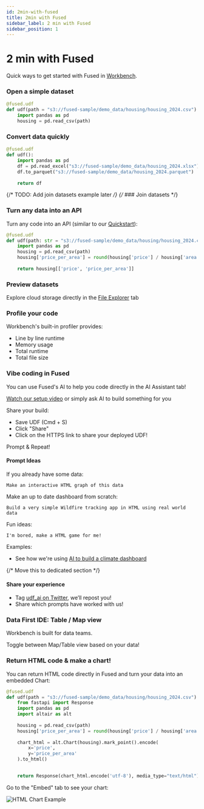 ```yaml
---
id: 2min-with-fused
title: 2min with Fused
sidebar_label: 2 min with Fused
sidebar_position: 1
---
```


# 2 min with Fused

Quick ways to get started with Fused in [Workbench](https://www.fused.io/workbench).

### Open a simple dataset

```python
@fused.udf
def udf(path = "s3://fused-sample/demo_data/housing/housing_2024.csv"):
    import pandas as pd
    housing = pd.read_csv(path)
```

### Convert data quickly

```python
@fused.udf
def udf():
    import pandas as pd
    df = pd.read_excel("s3://fused-sample/demo_data/housing_2024.xlsx")
    df.to_parquet("s3://fused-sample/demo_data/housing_2024.parquet")
    
    return df
```

{/* TODO: Add join datasets example later */}
{/* ### Join datasets */}

### Turn any data into an API

Turn any code into an API (similar to our [Quickstart](/quickstart)):

```python
@fused.udf
def udf(path: str = "s3://fused-sample/demo_data/housing/housing_2024.csv"):
    import pandas as pd
    housing = pd.read_csv(path)
    housing['price_per_area'] = round(housing['price'] / housing['area'], 2)
    
    return housing[['price', 'price_per_area']]
```

### Preview datasets

Explore cloud storage directly in the [File Explorer](https://www.fused.io/workbench/files) tab


<LazyReactPlayer 
  className="video__player"
  playing={false}
  muted={true}
  controls
  height="100%"
  width="100%"
  url="https://fused-magic.s3.us-west-2.amazonaws.com/workbench-walkthrough-videos/docs_rewrite/tutorials/File_explorer_from_file.mp4"
/>

### Profile your code

Workbench's built-in profiler provides:
- Line by line runtime
- Memory usage
- Total runtime
- Total file size

<LazyReactPlayer 
  className="video__player"
  playing={false}
  muted={true}
  controls
  height="100%"
  width="100%"
  url="https://fused-magic.s3.us-west-2.amazonaws.com/workbench-walkthrough-videos/docs_rewrite/tutorials/profiling_lines_and_memory.mp4"
/>

### Vibe coding in Fused

You can use Fused's AI to help you code directly in the AI Assistant tab!

[Watch our setup video](https://www.youtube.com/embed/vFA5KQVIqxM) or simply ask AI to build something for you

Share your build:
- Save UDF (Cmd + S)
- Click "Share"
- Click on the HTTPS link to share your deployed UDF!

Prompt & Repeat!

#### Prompt Ideas

If you already have some data:

```
Make an interactive HTML graph of this data
```

Make an up to date dashboard from scratch:

```
Build a very simple Wildfire tracking app in HTML using real world data
```

Fun ideas:

```
I'm bored, make a HTML game for me!
```

Examples:
- See how we're using [AI to build a climate dashboard](/use-cases/Climate%20Dashboard/#interactive-graph-with-ai)

{/* Move this to dedicated section */}

#### Share your experience

- Tag [udf_ai on Twitter](https://x.com/udf_ai), we’ll repost you!
- Share which prompts have worked with us!



### Data First IDE: Table / Map view

Workbench is built for data teams. 

Toggle between Map/Table view based on your data!

<LazyReactPlayer 
  className="video__player"
  playing={false}
  muted={true}
  controls
  height="100%"
  width="100%"
  url="https://fused-magic.s3.us-west-2.amazonaws.com/workbench-walkthrough-videos/docs_rewrite/tutorials/Map_Table_alternating.mp4"
/>

### Return HTML code & make a chart!

You can return HTML code directly in Fused and turn your data into an embedded Chart:

```python
@fused.udf
def udf(path = "s3://fused-sample/demo_data/housing/housing_2024.csv"):
    from fastapi import Response
    import pandas as pd
    import altair as alt
    
    housing = pd.read_csv(path)
    housing['price_per_area'] = round(housing['price'] / housing['area'], 2)
    
    chart_html = alt.Chart(housing).mark_point().encode(
        x='price',
        y='price_per_area'
    ).to_html()

    
    return Response(chart_html.encode('utf-8'), media_type="text/html")
```

Go to the "Embed" tab to see your chart:

![HTML Chart Example](/img/tutorials/HTML_chart.png)

